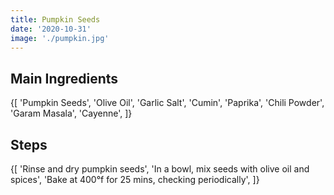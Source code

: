 ```yaml
---
title: Pumpkin Seeds
date: '2020-10-31'
image: './pumpkin.jpg'
---
```


## Main Ingredients

<List>
  {[
    'Pumpkin Seeds',
    'Olive Oil',
    'Garlic Salt',
    'Cumin',
    'Paprika',
    'Chili Powder',
    'Garam Masala',
    'Cayenne',
  ]}
</List>

## Steps

<List>
  {[
    'Rinse and dry pumpkin seeds',
    'In a bowl, mix seeds with olive oil and spices',
    'Bake at 400°f for 25 mins, checking periodically',
  ]}
</List>
